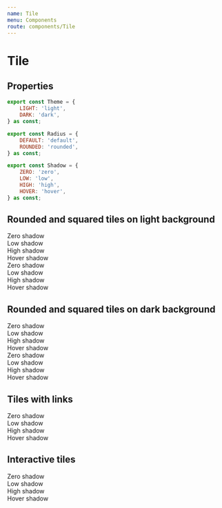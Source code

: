 ```yaml
---
name: Tile
menu: Components
route: components/Tile
---
```



# Tile

## Properties

<Props of={Tile} />

```javascript
export const Theme = {
    LIGHT: 'light',
    DARK: 'dark',
} as const;

export const Radius = {
    DEFAULT: 'default',
    ROUNDED: 'rounded',
} as const;

export const Shadow = {
    ZERO: 'zero',
    LOW: 'low',
    HIGH: 'high',
    HOVER: 'hover',
} as const;
```

## Rounded and squared tiles on light background

<Playground>
    <DemoTileWrapper>
        <Tile shadowLevel="zero" theme="light">
            <div style={tileInner}>Zero shadow</div>
        </Tile>
        <Tile shadowLevel="low" theme="light">
            <div style={tileInner}>Low shadow</div>
        </Tile>
        <Tile shadowLevel="high" theme="light">
            <div style={tileInner}>High shadow</div>
        </Tile>
        <Tile shadowLevel="hover" theme="light">
            <div style={tileInner}>Hover shadow</div>
        </Tile>
    </DemoTileWrapper>
    <DemoTileWrapper>
        <Tile radius="rounded" shadowLevel="zero" theme="light">
            <div style={tileInner}>Zero shadow</div>
        </Tile>
        <Tile radius="rounded" shadowLevel="low" theme="light">
            <div style={tileInner}>Low shadow</div>
        </Tile>
        <Tile radius="rounded" shadowLevel="high" theme="light">
            <div style={tileInner}>High shadow</div>
        </Tile>
        <Tile radius="rounded" shadowLevel="hover" theme="light">
            <div style={tileInner}>Hover shadow</div>
        </Tile>
    </DemoTileWrapper>
</Playground>

## Rounded and squared tiles on dark background

<Playground>
    <DemoTileWrapper wrapperTheme="dark">
        <Tile shadowLevel="zero" theme="dark">
            <div style={tileInner}>Zero shadow</div>
        </Tile>
        <Tile shadowLevel="low" theme="dark">
            <div style={tileInner}>Low shadow</div>
        </Tile>
        <Tile shadowLevel="high" theme="dark">
            <div style={tileInner}>High shadow</div>
        </Tile>
        <Tile shadowLevel="hover" theme="dark">
            <div style={tileInner}>Hover shadow</div>
        </Tile>
    </DemoTileWrapper>
    <DemoTileWrapper wrapperTheme="dark">
        <Tile radius="rounded" shadowLevel="zero">
            <div theme="dark" style={tileInner}>Zero shadow</div>
        </Tile>
        <Tile radius="rounded" shadowLevel="low">
            <div theme="dark"style={tileInner}>Low shadow</div>
        </Tile>
        <Tile radius="rounded" shadowLevel="high">
            <div theme="dark"style={tileInner}>High shadow</div>
        </Tile>
        <Tile radius="rounded" shadowLevel="hover">
            <div theme="dark"style={tileInner}>Hover shadow</div>
        </Tile>
    </DemoTileWrapper>
</Playground>

## Tiles with links

<Playground>
    <DemoTileWrapper>
        <Tile shadowLevel="zero" href="#">
            <div style={tileInner}>Zero shadow</div>
        </Tile>
        <Tile shadowLevel="low" href="#">
            <div style={tileInner}>Low shadow</div>
        </Tile>
        <Tile shadowLevel="high" href="#">
            <div style={tileInner}>High shadow</div>
        </Tile>
        <Tile shadowLevel="hover" href="#">
            <div style={tileInner}>Hover shadow</div>
        </Tile>
    </DemoTileWrapper>
</Playground>

## Interactive tiles

<Playground>
    <DemoTileWrapper>
        <Tile isInteractive shadowLevel="zero">
            <div style={tileInner}>Zero shadow</div>
        </Tile>
        <Tile isInteractive shadowLevel="low">
            <div style={tileInner}>Low shadow</div>
        </Tile>
        <Tile isInteractive shadowLevel="high">
            <div style={tileInner}>High shadow</div>
        </Tile>
        <Tile isInteractive shadowLevel="hover">
            <div style={tileInner}>Hover shadow</div>
        </Tile>
    </DemoTileWrapper>
</Playground>
